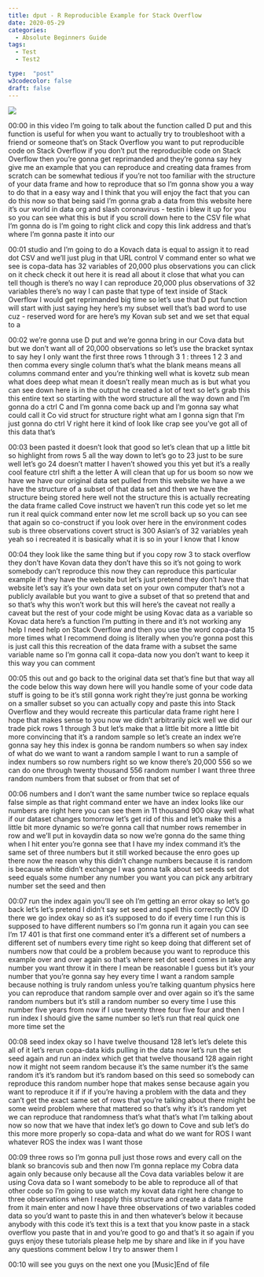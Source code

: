 ```yaml
---
title: dput - R Reproducible Example for Stack Overflow
date: 2020-05-29
categories:
  - Absolute Beginners Guide
tags:
  - Test
  - Test2

type:  "post"
w3codecolor: false
draft: false
---
```


<img src="https://www.cradletograver.com/auto-posts/images/Updated-EndtoEndCovid-19AnalysiswithR-ImportData(1).webm.jpg">









00:00
in this video I'm going to talk about the function called D put and this
function is useful for when you want to actually try to troubleshoot with a
friend or someone that's on Stack Overflow you want to put reproducible
code on Stack Overflow if you don't put the reproducible code
on Stack Overflow then you're gonna get reprimanded and they're gonna say hey
give me an example that you can reproduce and creating data frames from
scratch can be somewhat tedious if you're not too familiar with the
structure of your data frame and how to reproduce that so I'm gonna show you a
way to do that in a easy way and I think that you will enjoy the fact that you
can do this now so that being said I'm gonna grab a data from this website here
it's our world in data org and slash coronavirus - testin i blew it up for
you so you can see what this is but if you scroll down here to the CSV file
what I'm gonna do is I'm going to right click and copy this link address and
that's where I'm gonna paste it into our

00:01
studio and I'm going to do a Kovach data is equal to assign it to read dot CSV
and we'll just plug in that URL control V command enter so what we see is
copa-data has 32 variables of 20,000 plus observations you can click on it
check check it out here it is read all about it close that what you
can tell though is there's no way I can reproduce 20,000 plus observations of 32
variables there's no way I can paste that type of text inside of Stack
Overflow I would get reprimanded big time so let's use that D put function
will start with just saying hey here's my subset well that's bad word to use
cuz - reserved word for are here's my Kovan sub set and we set that equal to a

00:02
we're gonna use D put and we're gonna bring in our Cova data but but we don't
want all of 20,000 observations so let's
use the bracket syntax to say hey I only want the
first three rows 1 through 3 1 : threes 1 2 3 and then comma every single column
that's what the blank means means all columns command enter and you're
thinking well what is kovetz sub mean what does deep what mean it doesn't
really mean much as is but what you can see down here is in the output
he created a lot of text so let's grab this this entire text so starting with
the word structure all the way down and I'm gonna do a ctrl C and I'm gonna come
back up and I'm gonna say what could call it Co vid struct for structure
right what am I gonna sign that I'm just gonna do ctrl V right here it kind of
look like crap see you've got all of this data that's

00:03
been pasted it doesn't look that good so let's clean that up a little bit so
highlight from rows 5 all the way down to let's go to 23 just to be sure
well let's go 24 doesn't matter I haven't showed you this yet but it's a
really cool feature ctrl shift a the letter A will clean that up for us boom
so now we have we have our original data set pulled from this website we have a
we have the structure of a subset of that data set and then we have the
structure being stored here well not the structure this is actually
recreating the data frame called Cove instruct we haven't run this code yet so
let me run it real quick command enter now let me scroll back up so you can see
that again so co-construct if you look over here in
the environment codes sub is three observations covert struct is 300
Asian's of 32 variables yeah yeah so i recreated it is basically
what it is so in your I know that I know

00:04
they look like the same thing but if you copy row 3 to stack overflow
they don't have Kovan data they don't have this so it's not going to work
somebody can't reproduce this now they can reproduce this particular example if
they have the website but let's just pretend they don't have that website
let's say it's your own data set on your own computer that's not a publicly
available but you want to give a subset of that so pretend that
and so that's why this won't work but this will here's the caveat not really a
caveat but the rest of your code might be using Kovac data as a variable so
Kovac data here's a function I'm putting
in there and it's not working any help I
need help on Stack Overflow and then you use the word copa-data 15 more times
what I recommend doing is literally when
you're gonna post this is just call this
this recreation of the data frame with a subset the same variable name so I'm
gonna call it copa-data now you don't want to keep it this way you can comment

00:05
this out and go back to the original data set that's fine but that way all
the code below this way down here will you handle some of your code data stuff
is going to be it's still gonna work right they're just gonna be working on a
smaller subset so you can actually copy and paste this into Stack Overflow and
they would recreate this particular data
frame right here I hope that makes sense to you now we didn't arbitrarily pick
well we did our trade pick rows 1 through 3 but let's make that a little
bit more a little bit more convincing that it's a random sample so let's
create an index we're gonna say hey this
index is gonna be random numbers so when say index of what do we want to want a
random sample I want to run a sample of index numbers so row numbers right so we
know there's 20,000 556 so we can do one through twenty thousand 556 random
number I want three three random numbers from that subset or from that set of

00:06
numbers and I don't want the same number twice so replace equals false simple as
that right command enter we have an index looks like our numbers are right
here you can see them in 11 thousand 900 okay well what if our dataset changes
tomorrow let's get rid of this and let's make this a little bit more dynamic so
we're gonna call that number rows remember in row and we'll put in
kovaydin data so now we're gonna do the same thing when I hit enter you're gonna
see that I have my index command it's the same set of three numbers but
it still worked because the enro goes up there now the reason why this didn't
change numbers because it is random is because white didn't exchange I was
gonna talk about set seeds set dot seed equals some number
any number you want you can pick any arbitrary number set the seed and then

00:07
run the index again you'll see oh I'm getting an error okay so let's go back
let's let's pretend I didn't say set seed and spell this correctly COV ID
there we go index okay so as it's supposed to do if every time I run this
is supposed to have different numbers so I'm gonna run it again you can see I'm
17 401 is that first one command enter it's a different set of numbers a
different set of numbers every time right so keep doing that different set
of numbers now that could be a problem because you want to reproduce this
example over and over again so that's where set dot seed comes in take any
number you want throw it in there I mean be reasonable I guess but it's your
number that you're gonna say hey every time I want a random sample because
nothing is truly random unless you're talking quantum physics here you can
reproduce that random sample over and over again so it's the same random
numbers but it's still a random number so every time I use this number five
years from now if I use twenty three four five four and then I run index I
should give the same number so let's run that real quick one more time set the

00:08
seed index okay so I have twelve thousand 128 let's let's delete this all
of it let's rerun copa-data kids pulling in the data now let's run
the set seed again and run an index which get that twelve thousand 128 again
right now it might not seem random because it's the same number it's the
same random it's it's random but it's random based on this seed so somebody
can reproduce this random number hope that makes sense because again you want
to reproduce it if if if you're having a
problem with the data and they can't get the exact same set of rows that you're
talking about there might be some weird problem where that mattered
so that's why it's it's random yet we can reproduce that randomness that's
what that's what I'm talking about now so now that we have that index let's go
down to Cove and sub let's do this more more properly so copa-data
and what do we want for ROS I want whatever ROS the index was I want those

00:09
three rows so I'm gonna pull just those rows and every call on the blank so
brancovis sub and then now I'm gonna replace my Cobra data again only because
only because all the Cova data variables below it are using Cova data so I want
somebody to be able to reproduce all of that other code so I'm going to use
watch my kovat data right here change to three observations when I reapply this
structure and create a data frame from it main enter and now I have three
observations of two variables coded data so you'd want to paste this in and then
whatever's below it because anybody with this code it's text this is a text that
you know paste in a stack overflow you paste that in and you're good to go
and that's it so again if you guys enjoy these tutorials please help me by share
and like in if you have any questions comment below I try to answer them I

00:10
will see you guys on the next one you [Music]End of file

